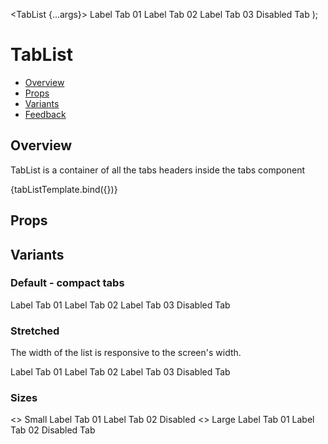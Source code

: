 
<Meta title="Navigation/Tabs - (Coming Soon)/TabList - (Coming Soon)" component={TabList} />

<!--- Component template -->

  <TabList {...args}>
    <Tab>Label Tab 01</Tab>
    <Tab>Label Tab 02</Tab>
    <Tab>Label Tab 03</Tab>
    <Tab disabled>Disabled Tab</Tab>
  </TabList>
);

<!--- Component documentation -->

# TabList

- [Overview](#overview)
- [Props](#props)
- [Variants](#variants)
- [Feedback](#feedback)

## Overview

TabList is a container of all the tabs headers inside the tabs component

<Canvas>
  <Story name="Overview">{tabListTemplate.bind({})}</Story>
</Canvas>

## Props

<ArgsTable story="Overview" />

## Variants

### Default - compact tabs

<Canvas>
  <Story name="Default">
    <TabList>
      <Tab>Label Tab 01</Tab>
      <Tab>Label Tab 02</Tab>
      <Tab>Label Tab 03</Tab>
      <Tab disabled>Disabled Tab</Tab>
    </TabList>
  </Story>
</Canvas>

### Stretched

The width of the list is responsive to the screen's width.

<Canvas>
  <Story name="Stretched">
    <div style={{ width: "100%" }}>
      <TabList tabType="stretched">
        <Tab>Label Tab 01</Tab>
        <Tab>Label Tab 02</Tab>
        <Tab>Label Tab 03</Tab>
        <Tab disabled>Disabled Tab</Tab>
      </TabList>
    </div>
  </Story>
</Canvas>

### Sizes

<Canvas>
  <Story name="Sizes">
    <div className={classes.tabsSizesContainer}>
      <>
        Small
        <TabList size="small">
          <Tab>Label Tab 01</Tab>
          <Tab>Label Tab 02</Tab>
          <Tab disabled>Disabled</Tab>
        </TabList>
      </>
      <>
        Large
        <TabList size="large">
          <Tab>Label Tab 01</Tab>
          <Tab>Label Tab 02</Tab>
          <Tab disabled>Disabled Tab</Tab>
        </TabList>
      </>
    </div>
  </Story>
</Canvas>
